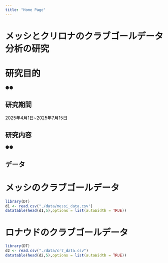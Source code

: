 ```yaml
---
title: "Home Page"
---
```


# メッシとクリロナのクラブゴールデータ分析の研究

# 研究目的

●●

## 研究期間

2025年4月1日~2025年7月15日

## 研究内容

●●

## 

## データ

# メッシのクラブゴールデータ

```r
library(DT)
d1 <- read.csv("./data/messi_data.csv")
datatable(head(d1,5),options = list(autoWidth = TRUE))
```

# ロナウドのクラブゴールデータ

```r
library(DT)
d2 <- read.csv("./data/cr7_data.csv")
datatable(head(d2,5),options = list(autoWidth = TRUE))
```
